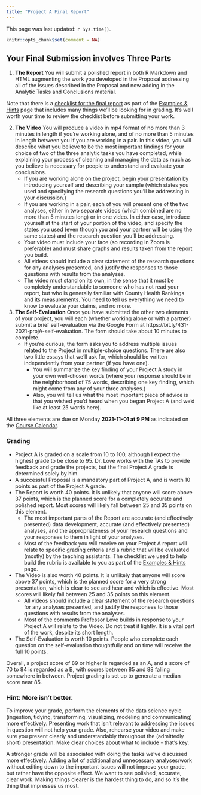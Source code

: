 ```yaml
---
title: "Project A Final Report"
---
```


This page was last updated: `r Sys.time()`.

```r
knitr::opts_chunk$set(comment = NA)
```

## Your Final Submission involves Three Parts

1. **The Report** You will submit a polished report in both R Markdown and HTML augmenting the work you developed in the Proposal addressing all of the issues described in the Proposal and now adding in the Analytic Tasks and Conclusions material.

Note that there is a [checklist for the final report](check_final.html) as part of the [Examples & Hints](check_final.html) page that includes many things we'll be looking for in grading. It's well worth your time to review the checklist before submitting your work.

2. **The Video** You will produce a video in mp4 format of no more than 3 minutes in length if you're working alone, and of no more than 5 minutes in length between you if you are working in a pair. In this video, you will describe what you believe to be the most important findings for your choice of two of the three analytic tasks you have completed, while explaining your process of cleaning and managing the data as much as you believe is necessary for people to understand and evaluate your conclusions.
    - If you are working alone on the project, begin your presentation by introducing yourself and describing your sample (which states you used and specifying the research questions you'll be addressing in your discussion.)
    - If you are working in a pair, each of you will present one of the two analyses, either in two separate videos (which combined are no more than 5 minutes long) or in one video. In either case, introduce yourself at the start of your portion of the video, and specify the states you used (even though you and your partner will be using the same states) and the research question you'll be addressing.
    - Your video must include your face (so recording in Zoom is preferable) and must share graphs and results taken from the report you build.
    - All videos should include a clear statement of the research questions for any analyses presented, and justify the responses to those questions with results from the analyses.
    - The video must stand on its own, in the sense that it must be completely understandable to someone who has not read your report, but who is generally familiar with County Health Rankings and its measurements. You need to tell us everything we need to know to evaluate your claims, and no more.

3. **The Self-Evaluation** Once you have submitted the other two elements of your project, you will each (whether working alone or with a partner) submit a brief self-evaluation via the Google Form at https://bit.ly/431-2021-projA-self-evaluation. The form should take about 10 minutes to complete.
    - If you're curious, the form asks you to address multiple issues related to the Project in multiple-choice questions. There are also two little essays that we'll ask for, which should be written independently from your partner (if you have one).
        - You will summarize the key finding of your Project A study in your own well-chosen words (where your response should be in the neighborhood of 75 words, describing one key finding, which might come from any of your three analyses.) 
        - Also, you will tell us what the most important piece of advice is that you wished you'd heard when you began Project A (and we'd like at least 25 words here).

All three elements are due on Monday **2021-11-01 at 9 PM** as indicated on the [Course Calendar](https://thomaselove.github.io/431/calendar.html). 

### Grading

- Project A is graded on a scale from 10 to 100, although I expect the highest grade to be close to 95. Dr. Love works with the TAs to provide feedback and grade the projects, but the final Project A grade is determined solely by him.
- A successful Proposal is a mandatory part of Project A, and is worth 10 points as part of the Project A grade. 
- The Report is worth 40 points. It is unlikely that anyone will score above 37 points, which is the planned score for a completely accurate and polished report. Most scores will likely fall between 25 and 35 points on this element.
    - The most important parts of the Report are accurate (and effectively presented) data development, accurate (and effectively presented) analyses, and the appropriateness of your research questions and your responses to them in light of your analyses.
    - Most of the feedback you will receive on your Project A report will relate to specific grading criteria and a rubric that will be evaluated (mostly) by the teaching assistants. The checklist we used to help build the rubric is available to you as part of the [Examples & Hints](check_final.html) page.
- The Video is also worth 40 points. It is unlikely that anyone will score above 37 points, which is the planned score for a very strong presentation, which is clear to see and hear and which is effective. Most scores will likely fall between 25 and 35 points on this element.
    - All videos should include a clear statement of the research questions for any analyses presented, and justify the responses to those questions with results from the analyses.
    - Most of the comments Professor Love builds in response to your Project A will relate to the Video. Do not treat it lightly. It is a vital part of the work, despite its short length.
- The Self-Evaluation is worth 10 points. People who complete each question on the self-evaluation thoughtfully and on time will receive the full 10 points.

Overall, a project score of 89 or higher is regarded as an A, and a score of 70 to 84 is regarded as a B, with scores between 85 and 88 falling somewhere in between. Project grading is set up to generate a median score near 85.

### Hint: More isn't better.

To improve your grade, perform the elements of the data science cycle (ingestion, tidying, transforming, visualizing, modeling and communicating) more effectively. Presenting work that isn't relevant to addressing the issues in question will not help your grade. Also, rehearse your video and make sure you present clearly and understandably throughout the (admittedly short) presentation. Make clear choices about what to include - that's key.

A stronger grade will be associated with doing the tasks we've discussed more effectively. Adding a lot of additional and unnecessary analyses/work without editing down to the important issues will not improve your grade, but rather have the opposite effect. We want to see polished, accurate, clear work. Making things clearer is the hardest thing to do, and so it's the thing that impresses us most. 

